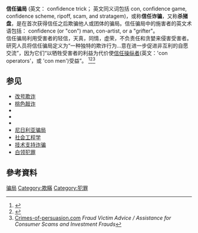 '''信任骗局''' (英文： confidence trick； 英文同义词包括  con, confidence game, confidence scheme, ripoff, scam, and stratagem)，或称'''信任诈骗'''，又称'''杀猪盘'''，是在首次获得信任之后欺骗他人或团体的骗局。信任骗局中的施害者的英文术语包括： confidence (or "con") man, con-artist, or a "grifter"。<br>

信任骗局利用受害者的轻信，天真，同情，虚荣，不负责任和贪婪来侵害受害者。  研究人员将信任骗局定义为“一种独特的欺诈行为…意在进一步促进非互利的自愿交流”，因为它们“以牺牲受害者的利益为代价使[[信任操纵者|信任操纵者]](英文：'con operators'，或 'con men')受益”。 <ref name=Huang18>{{cite journal |first1=Lindsey |last1=Huang |first2=Barak |last2=Orbach |title=Con Men and Their Enablers: The Anatomy of Confidence Games |journal=Social Research: An International Quarterly |year=2018 |volume=85 |issue=4 |pages=795–822  |url=https://ssrn.com/abstract=3228077}}</ref><ref name="smith">{{cite book |first=Edward H. |last=Smith |title=Confessions of a Confidence Man: A Handbook for Suckers |url=https://books.google.com/books?id=Cyq8QAAACAAJ |year=1923 |publisher=Scientific American Publishing |pages=35–37 |access-date=2021-04-12 |archive-date=2021-04-12 |archive-url=https://web.archive.org/web/20210412232108/https://books.google.com/books?id=Cyq8QAAACAAJ }}</ref><ref>[http://www.crimes-of-persuasion.com/Victims/victims.htm Crimes-of-persuasion.com] {{webarchive|url=https://web.archive.org/web/20070415230029/http://www.crimes-of-persuasion.com/Victims/victims.htm |date=2007-04-15 }} ''Fraud Victim Advice / Assistance for Consumer Scams and Investment Frauds''</ref>

== 参见 == 
{{div col|3}} 
* [[改号欺诈|改号欺诈]]
* [[桃色敲诈|桃色敲诈]]
* {{link-en|文学作品中信任骗局|Confidence tricks in literature}}
* {{link-en|电影电视中信任骗局|Confidence tricks in film and television}}
* {{link-en|信任骗局列表|List of confidence tricks}}
* [[尼日利亚骗局|尼日利亚骗局]]
* [[社会工程学|社会工程学]]
* [[技术支持诈骗|技术支持诈骗]]
* [[白领犯罪|白领犯罪]]
{{div col end}}

==參考資料==
{{Reflist|2}}


[[Category:骗局|]]
[[Category:欺瞞|Category:欺瞞]]
[[Category:犯罪|Category:犯罪]]
